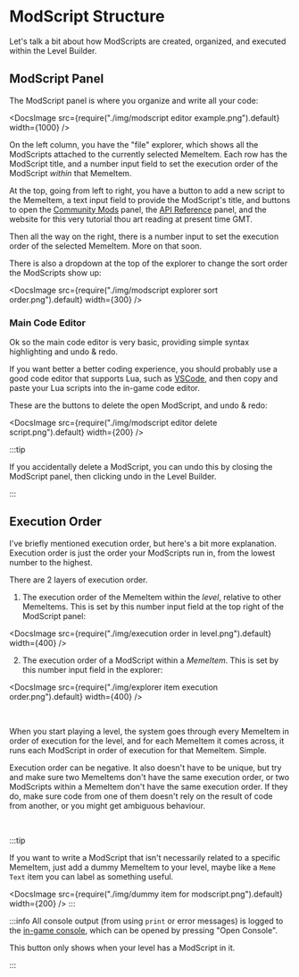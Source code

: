 
# ModScript Structure

Let's talk a bit about how ModScripts are created, organized, and executed within the Level Builder.

## ModScript Panel

The ModScript panel is where you organize and write all your code:

<DocsImage
  src={require("./img/modscript editor example.png").default}
  width={1000}
/>

On the left column, you have the "file" explorer, which shows all the ModScripts attached to the currently selected MemeItem. Each row has the ModScript title, and a number input field to set the execution order of the ModScript _within_ that MemeItem.

At the top, going from left to right, you have a button to add a new script to the MemeItem, a text input field to provide the ModScript's title, and buttons to open the [Community Mods](/docs/guides/community#community-mods) panel, the [API Reference](/docs/guides/api-reference) panel, and the website for this very tutorial thou art reading at present time GMT.

Then all the way on the right, there is a number input to set the execution order of the selected MemeItem. More on that soon.

There is also a dropdown at the top of the explorer to change the sort order the ModScripts show up:

<DocsImage
  src={require("./img/modscript explorer sort order.png").default}
  width={300}
/>

### Main Code Editor

Ok so the main code editor is very basic, providing simple syntax highlighting and undo & redo.

If you want better a better coding experience, you should probably use a good code editor that supports Lua, such as [VSCode](https://code.visualstudio.com/), and then copy and paste your Lua scripts into the in-game code editor.

These are the buttons to delete the open ModScript, and undo & redo:

<DocsImage
  src={require("./img/modscript editor delete script.png").default}
  width={200}
/>
<br />

:::tip

If you accidentally delete a ModScript, you can undo this by closing the ModScript panel, then clicking undo in the Level Builder.

:::

## Execution Order

I've briefly mentioned execution order, but here's a bit more explanation. Execution order is just the order your ModScripts run in, from the lowest number to the highest.

There are 2 layers of execution order.

1. The execution order of the MemeItem within the _level_,
   relative to other MemeItems. This is set by this number input field at
   the top right of the ModScript panel:

<DocsImage
  src={require("./img/execution order in level.png").default}
  width={400}
/>
<br />

2. The execution order of a ModScript within a _MemeItem_. This is set by this number input field in the explorer:

<DocsImage
  src={require("./img/explorer item execution order.png").default}
  width={400}
/>

<br />

When you start playing a level, the system goes through every MemeItem in order of execution for the level, and for each MemeItem it comes across, it runs each ModScript in order of execution for that MemeItem. Simple.

Execution order can be negative. It also doesn't have to be unique, but try and make sure two MemeItems don't have the same execution order, or two ModScripts within a MemeItem don't have the same execution order. If they do, make sure code from one of them doesn't rely on the result of code from another, or you might get ambiguous behaviour.

<br />

:::tip

If you want to write a ModScript that isn't necessarily related to a specific MemeItem, just add a dummy MemeItem to your level, maybe like
a `Meme Text` item you can label as something useful.

<DocsImage
  src={require("./img/dummy item for modscript.png").default}
  width={200}
/>
:::

:::info
All console output (from using `print` or error messages) is logged to the [in-game console](/docs/guides/error-handling#console), which can be opened by pressing "Open Console".

<div className="centered-container" style={{ gap: "2em" }}>
  <DocsImage
    src={require("./img/open console button.png").default}
    width={200}
    preventCenteredLayout={true}
  />
  <DocsImage
    src={require("./img/console example.png").default}
    width={600}
    preventCenteredLayout={true}
  />
</div>
This button only shows when your level has a ModScript in it.

:::
